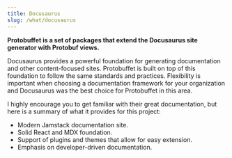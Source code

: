 ```yaml
---
title: Docusaurus
slug: /what/docusaurus
---
```


**Protobuffet is a set of packages that extend the Docusaurus site generator with Protobuf views.**

Docusaurus provides a powerful foundation for generating documentation and other content-focused sites. Protobuffet is built on top of this foundation to follow the same standards and practices. Flexibility is important when choosing a documentation framework for your organization and Docusaurus was the best choice for Protobuffet in this area.

I highly encourage you to get familiar with their great documentation, but here is a summary of what it provides for this project:

- Modern Jamstack documentation site.
- Solid React and MDX foundation.
- Support of plugins and themes that allow for easy extension.
- Emphasis on developer-driven documentation.
